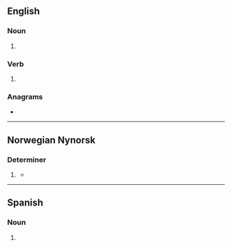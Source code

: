 ==English==

===Noun===
{{head|en|noun form}}

# {{plural of|en|henna}}

===Verb===
{{head|en|verb form}}

# {{en-third-person singular of|henna}}

===Anagrams===
* {{anagrams|en|a=aehnns|Hansen}}

----

==Norwegian Nynorsk==

===Determiner===
{{head|nn|determiner|cat2=possessive determiners}}

# {{lb|nn|dialectal}} {{alt form|nocap=1|nn|hennar}}
#* {{quote-book|nn|year=1926|last=Koht|first=Halvdan|authorlink=Halvdan Koht|title=Norske dronningar|trans-title=Norwegian Queens|location=Oslo|publisher=Samlaget|page=4|text=Bror '''hennas''' heitte Alvgeir|translation='''Her''' brother was called Alvgeir}}

----

==Spanish==

===Noun===
{{head|es|noun form|g=m-p}}

# {{plural of|es|henna}}